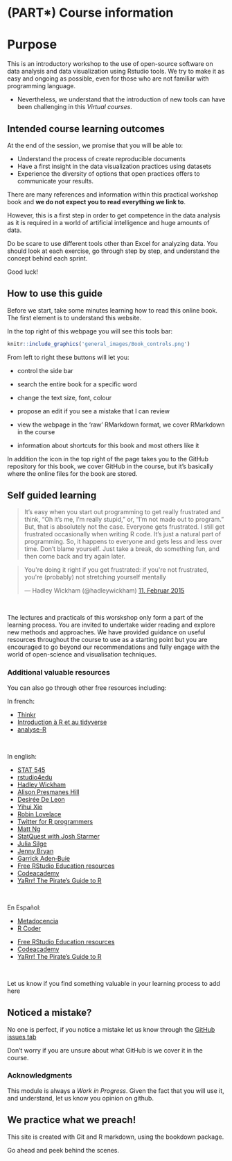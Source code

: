 # (PART\*) Course information {-}

# Purpose {-}

This is an introductory workshop to the use of open-source software on data analysis and data visualization using Rstudio tools. 
We try to make it as easy and ongoing as possible, even for those who are not familiar with programming language. 

* Nevertheless, we understand that the introduction of new tools can have been challenging in this *Virtual courses*.


## Intended course learning outcomes {-}

At the end of the session, we promise that you will be able to:

* Understand the process of create reproducible documents
* Have a first insight in the data visualization practices using datasets
* Experience the diversity of options that open practices offers to communicate your results. 

::: {.infobox .tip data-latex="{note}"}
There are many references and information  within this practical workshop book and **we do not expect you to read everything we link to**. 

However, this is a first step in order to get competence in the data analysis as it is required in a world of artificial intelligence and huge amounts of data. 

Do be scare to use different tools other than Excel for analyzing data. 
You should look at each exercise, go through step by step, and understand the concept behind each sprint. 

Good luck!
:::


## How to use this guide {-}

Before we start, take some minutes learning how to read this online book. 
The first element is to understand this website. 

In the top right of this webpage you will see this tools bar:

```r
knitr::include_graphics('general_images/Book_controls.png')
```

From left to right these buttons will let you:

* <i class="fa fa-bars fa-lg"></i> control the side bar

* <i class="fa fa-search fa-lg"></i> search the entire book for a specific word

* <i class ="fa fa-font settings fa-lg"></i> change the text size, font, colour

* <i class ="fa fa-edit fa-lg"></i> propose an edit if you see a mistake that I can review

* <i class="fa fa-download fa-lg"></i> view the webpage in the 'raw' RMarkdown format, we cover RMarkdown in the course 

* <i class="fa fa-info" fa-lg></i> information about shortcuts for this book and most others like it

In addition the <i class="fa fa-github fa-lg"></i> icon in the top right of the page takes you to the GitHub repository for this book, we cover GitHub in the course, but it's basically where the online files for the book are stored.



## Self guided learning {-}

> It’s easy when you start out programming to get really frustrated and think, “Oh it’s me, I’m really stupid,” or, “I’m not made out to program.” But, that is absolutely not the case. Everyone gets frustrated. I still get frustrated occasionally when writing R code. It’s just a natural part of programming. So, it happens to everyone and gets less and less over time. Don’t blame yourself. Just take a break, do something fun, and then come back and try again later.


<blockquote class="twitter-tweet tw-align-center"><p lang="en" dir="ltr">You&#39;re doing it right if you get frustrated: if you&#39;re not frustrated, you&#39;re (probably) not stretching yourself mentally</p>&mdash; Hadley Wickham (@hadleywickham) <a href="https://twitter.com/hadleywickham/status/565516733516349441?ref_src=twsrc%5Etfw">11. Februar 2015</a></blockquote><script async src="https://platform.twitter.com/widgets.js" charset="utf-8"></script> 
<br/>


The lectures and practicals of this worskshop only form a part of the learning process. 
You are invited to undertake wider reading and explore new methods and approaches. 
We have provided guidance on useful resources throughout the course to use as a starting point but you are encouraged to go beyond our recommendations and fully engage with the world of open-science and visualisation techniques.

### Additional valuable resources {-}

You can also go through other free resources including: 

In french: 

<div class="col2">
* [Thinkr](https://thinkr.fr/)
* [Introduction à R et au tidyverse](https://juba.github.io/tidyverse/index.html)
* [analyse-R](https://larmarange.github.io/analyse-R/)
</div><br/>


In english: 

<div class="col2">
* [STAT 545](https://stat545.com/index.html#other-contributors)
* [rstudio4edu](https://rstudio4edu.github.io/rstudio4edu-book/)
* [Hadley Wickham](https://twitter.com/hadleywickham)
* [Alison Presmanes Hill](https://twitter.com/apreshill)
* [Desirée De Leon](https://twitter.com/dcossyle)
* [Yihui Xie](https://twitter.com/xieyihui)
* [Robin Lovelace](https://twitter.com/robinlovelace)
* [Twitter for R programmers](https://www.t4rstats.com/index.html)
* [Matt Ng](https://twitter.com/mattnkm)
* [StatQuest with Josh Starmer](https://www.youtube.com/channel/UCtYLUTtgS3k1Fg4y5tAhLbw)
* [Julia Silge](https://twitter.com/juliasilge)
* [Jenny Bryan](https://twitter.com/JennyBryan)
* [Garrick Aden‑Buie](https://twitter.com/grrrck)
* [Free RStudio Education resources](https://education.rstudio.com)
* [Codeacademy](https://www.codecademy.com/learn/learn-r)
* [YaRrr! The Pirate's Guide to R](https://bookdown.org/ndphillips/YaRrr/)

</div><br/>

En Español:

* [Metadocencia](https://www.metadocencia.org/)
* [R Coder](https://r-coder.com/)


<div class="col2">

* [Free RStudio Education resources](https://education.rstudio.com)
* [Codeacademy](https://www.codecademy.com/learn/learn-r)
* [YaRrr! The Pirate's Guide to R](https://bookdown.org/ndphillips/YaRrr/)

</div><br/>

::: {.content-box-green data-latex="{note}"}

Let us know if you find something valuable in your learning process to add here 

:::


## Noticed a mistake? {-}

No one is perfect, if you notice a mistake let us know through the [GitHub issues tab](https://github.com/LF2L/ensgsi-research-methods/issues)

Don't worry if you are unsure about what GitHub is we cover it in the course.


### Acknowledgments {-}

This module is always a *Work in Progress*. 
Given the fact that you will use it, and understand, let us know you opinion on github. 



## We practice what we preach! {-}

This site is created with Git and R markdown, using the bookdown package. 

Go ahead and peek behind the scenes.






































